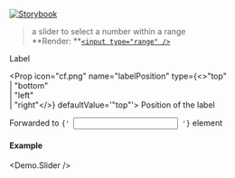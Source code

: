 
[![Storybook](https://img.shields.io/badge/Storybook-%23E06A8C?style=flat-square&logo=storybook&labelColor=%23ececec)](https://master--6181962da34217003a0d0018.chromatic.com?path=/story/controls-slider--default-control)

> a slider to select a number within a range<br />
> **Render: **[`<input type="range" />`](https://developer.mozilla.org/en-US/docs/Web/HTML/Element/input/range)

<Props>
  <CommonProps />

  <Prop icon="cf.png" name="label" type="string">
    Label
  </Prop>

  <Prop icon="cf.png" name="labelPosition" type={<>"top"<br />| "bottom"<br />| "left"<br />| "right"</>} defaultValue='"top"'>
    Position of the label
  </Prop>

  <Prop icon="html5.png" name="{...props}" type="object">
    Forwarded to <code>{' <input /> '}</code> element
  </Prop>
</Props>

#### Example
<Demo.Slider />